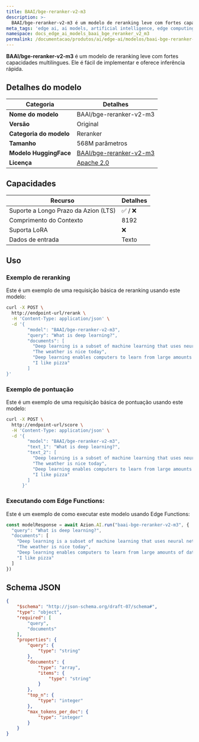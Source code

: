 ```yaml
---
title: BAAI/bge-reranker-v2-m3
description: >-
  BAAI/bge-reranker-v2-m3 é um modelo de reranking leve com fortes capacidades multilíngues.
meta_tags: 'edge ai, ai models, artificial intelligence, edge computing'
namespace: docs_edge_ai_models_baai_bge_reranker_v2_m3
permalink: /documentacao/produtos/ai/edge-ai/modelos/baai-bge-reranker-v2-m3/
---
```


**BAAI/bge-reranker-v2-m3** é um modelo de reranking leve com fortes capacidades multilíngues. Ele é fácil de implementar e oferece inferência rápida.

## Detalhes do modelo

| Categoria | Detalhes |
|----------|---------|
| **Nome do modelo** | BAAI/bge-reranker-v2-m3 |
| **Versão** | Original |
| **Categoria do modelo** | Reranker |
| **Tamanho** | 568M parâmetros |
| **Modelo HuggingFace** | [BAAI/bge-reranker-v2-m3](https://huggingface.co/BAAI/bge-reranker-v2-m3) |
| **Licença** | [Apache 2.0](https://choosealicense.com/licenses/apache-2.0/) |

## Capacidades

| Recurso | Detalhes |
|---------|--------|
| Suporte a Longo Prazo da Azion (LTS) | ✅ / ❌|
| Comprimento do Contexto | 8192 |
| Suporta LoRA | ❌ |
| Dados de entrada | Texto |

## Uso 

### Exemplo de reranking

Este é um exemplo de uma requisição básica de reranking usando este modelo:

```bash
curl -X POST \
  http://endpoint-url/rerank \
  -H 'Content-Type: application/json' \
  -d '{
        "model": "BAAI/bge-reranker-v2-m3",
        "query": "What is deep learning?",
        "documents": [
          "Deep learning is a subset of machine learning that uses neural networks with many layers",
          "The weather is nice today",
          "Deep learning enables computers to learn from large amounts of data",
          "I like pizza"
        ]
}'
```

### Exemplo de pontuação

Este é um exemplo de uma requisição básica de pontuação usando este modelo:

```bash
curl -X POST \
  http://endpoint-url/score \
  -H 'Content-Type: application/json' \
  -d '{
        "model": "BAAI/bge-reranker-v2-m3",
        "text_1": "What is deep learning?",
        "text_2": [
          "Deep learning is a subset of machine learning that uses neural networks with many layers",
          "The weather is nice today",
          "Deep learning enables computers to learn from large amounts of data",
          "I like pizza"
        ]
      }'
```

### Executando com Edge Functions:

Este é um exemplo de como executar este modelo usando Edge Functions:

```ts
const modelResponse = await Azion.AI.run("baai-bge-reranker-v2-m3", {
  "query": "What is deep learning?",
  "documents": [
    "Deep learning is a subset of machine learning that uses neural networks with many layers",
    "The weather is nice today",
    "Deep learning enables computers to learn from large amounts of data",
    "I like pizza"
  ]
})
```

## Schema JSON

```json
{
    "$schema": "http://json-schema.org/draft-07/schema#",
    "type": "object",
    "required": [
        "query",
        "documents"
    ],
    "properties": {
        "query": {
            "type": "string"
        },
        "documents": {
            "type": "array",
            "items": {
                "type": "string"
            }
        },
        "top_n": {
            "type": "integer"
        },
        "max_tokens_per_doc": {
            "type": "integer"
        }
    }
}
```
